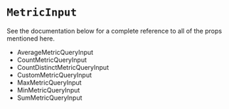 
<Meta title="API/MetricInput" of={MetricInputStories} />

# `MetricInput`

<ArgTypes of={MetricInputStories} sort="alpha" />

See the documentation below for a complete reference to all of the props mentioned here.

- <LinkTo kind="API/AverageMetricQueryInput" story="overview">
    AverageMetricQueryInput
  </LinkTo>
- <LinkTo kind="API/CountMetricQueryInput" story="overview">
    CountMetricQueryInput
  </LinkTo>
- <LinkTo kind="API/CountDistinctMetricQueryInput" story="overview">
    CountDistinctMetricQueryInput
  </LinkTo>
- <LinkTo kind="API/CustomMetricQueryInput" story="overview">
    CustomMetricQueryInput
  </LinkTo>
- <LinkTo kind="API/MaxMetricQueryInput" story="overview">
    MaxMetricQueryInput
  </LinkTo>
- <LinkTo kind="API/MinMetricQueryInput" story="overview">
    MinMetricQueryInput
  </LinkTo>
- <LinkTo kind="API/SumMetricQueryInput" story="overview">
    SumMetricQueryInput
  </LinkTo>